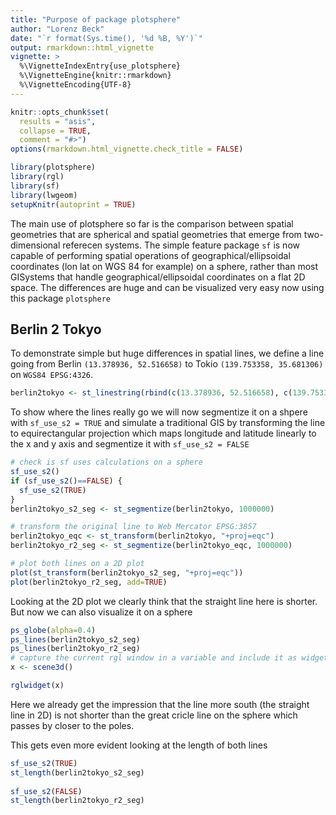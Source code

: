 ```yaml
---
title: "Purpose of package plotsphere"
author: "Lorenz Beck"
date: "`r format(Sys.time(), '%d %B, %Y')`"
output: rmarkdown::html_vignette
vignette: >
  %\VignetteIndexEntry{use_plotsphere}
  %\VignetteEngine{knitr::rmarkdown}
  %\VignetteEncoding{UTF-8}
---
```


```r
knitr::opts_chunk$set(
  results = "asis",
  collapse = TRUE,
  comment = "#>")
options(rmarkdown.html_vignette.check_title = FALSE)
```

```r
library(plotsphere)
library(rgl)
library(sf)
library(lwgeom)
setupKnitr(autoprint = TRUE)
```

The main use of plotsphere so far is the comparison between spatial geometries that are spherical and spatial geometries that emerge from two-dimensional referecen systems. 
The simple feature package `sf` is now capable of performing spatial operations of geographical/ellipsoidal coordinates (lon lat on WGS 84 for example) on a sphere, rather than most GISystems that handle geographical/ellipsoidal coordinates on a flat 2D space. The differences are huge and can be visualized very easy now using this package `plotsphere`

## Berlin 2 Tokyo

To demonstrate simple but huge differences in spatial lines, we define a line going from Berlin `(13.378936, 52.516658)` to Tokio `(139.753358, 35.681306)` on `WGS84 EPSG:4326`. 

```r
berlin2tokyo <- st_linestring(rbind(c(13.378936, 52.516658), c(139.753358, 35.681306))) %>% st_sfc(crs = 4326)
```

To show where the lines really go we will now segmentize it on a shpere with `sf_use_s2 = TRUE` and simulate a traditional GIS by transforming the line to equirectangular projection which maps longitude and latitude linearly to the x and y axis and segmentize it with `sf_use_s2 = FALSE`

```r
# check is sf uses calculations on a sphere
sf_use_s2()
if (sf_use_s2()==FALSE) {
  sf_use_s2(TRUE)
}
berlin2tokyo_s2_seg <- st_segmentize(berlin2tokyo, 1000000)

# transform the original line to Web Mercator EPSG:3857
berlin2tokyo_eqc <- st_transform(berlin2tokyo, "+proj=eqc")
berlin2tokyo_r2_seg <- st_segmentize(berlin2tokyo_eqc, 1000000)

# plot both lines on a 2D plot
plot(st_transform(berlin2tokyo_s2_seg, "+proj=eqc"))
plot(berlin2tokyo_r2_seg, add=TRUE)
```

Looking at the 2D plot we clearly think that the straight line here is shorter.
But now we can also visualize it on a sphere
```r
ps_globe(alpha=0.4)
ps_lines(berlin2tokyo_s2_seg)
ps_lines(berlin2tokyo_r2_seg)
# capture the current rgl window in a variable and include it as widget in rmarkdown
x <- scene3d()
```

```r
rglwidget(x)
```
Here we already get the impression that the line more south (the straight line in 2D) is not shorter than the great cricle line on the sphere which passes by closer to the poles.

This gets even more evident looking at the length of both lines
```r
sf_use_s2(TRUE)
st_length(berlin2tokyo_s2_seg)
          
sf_use_s2(FALSE)
st_length(berlin2tokyo_r2_seg)
```
